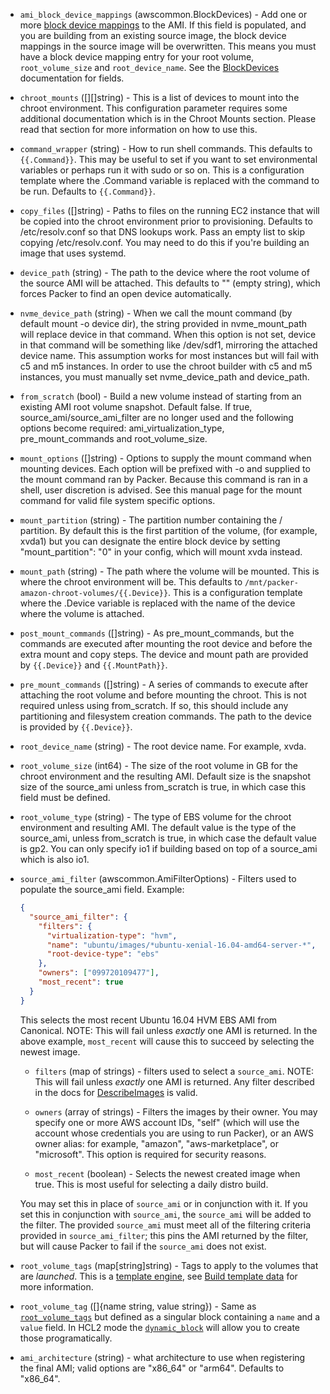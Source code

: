 <!-- Code generated from the comments of the Config struct in builder/amazon/chroot/builder.go; DO NOT EDIT MANUALLY -->

- `ami_block_device_mappings` (awscommon.BlockDevices) - Add one or more [block device
  mappings](http://docs.aws.amazon.com/AWSEC2/latest/UserGuide/block-device-mapping-concepts.html)
  to the AMI. If this field is populated, and you are building from an
  existing source image, the block device mappings in the source image
  will be overwritten. This means you must have a block device mapping
  entry for your root volume, `root_volume_size` and `root_device_name`.
  See the [BlockDevices](#block-devices-configuration) documentation for
  fields.

- `chroot_mounts` ([][]string) - This is a list of devices to mount into the chroot environment. This
  configuration parameter requires some additional documentation which is
  in the Chroot Mounts section. Please read that section for more
  information on how to use this.

- `command_wrapper` (string) - How to run shell commands. This defaults to `{{.Command}}`. This may be
  useful to set if you want to set environmental variables or perhaps run
  it with sudo or so on. This is a configuration template where the
  .Command variable is replaced with the command to be run. Defaults to
  `{{.Command}}`.

- `copy_files` ([]string) - Paths to files on the running EC2 instance that will be copied into the
  chroot environment prior to provisioning. Defaults to /etc/resolv.conf
  so that DNS lookups work. Pass an empty list to skip copying
  /etc/resolv.conf. You may need to do this if you're building an image
  that uses systemd.

- `device_path` (string) - The path to the device where the root volume of the source AMI will be
  attached. This defaults to "" (empty string), which forces Packer to
  find an open device automatically.

- `nvme_device_path` (string) - When we call the mount command (by default mount -o device dir), the
  string provided in nvme_mount_path will replace device in that command.
  When this option is not set, device in that command will be something
  like /dev/sdf1, mirroring the attached device name. This assumption
  works for most instances but will fail with c5 and m5 instances. In
  order to use the chroot builder with c5 and m5 instances, you must
  manually set nvme_device_path and device_path.

- `from_scratch` (bool) - Build a new volume instead of starting from an existing AMI root volume
  snapshot. Default false. If true, source_ami/source_ami_filter are no
  longer used and the following options become required:
  ami_virtualization_type, pre_mount_commands and root_volume_size.

- `mount_options` ([]string) - Options to supply the mount command when mounting devices. Each option
  will be prefixed with -o and supplied to the mount command ran by
  Packer. Because this command is ran in a shell, user discretion is
  advised. See this manual page for the mount command for valid file
  system specific options.

- `mount_partition` (string) - The partition number containing the / partition. By default this is the
  first partition of the volume, (for example, xvda1) but you can
  designate the entire block device by setting "mount_partition": "0" in
  your config, which will mount xvda instead.

- `mount_path` (string) - The path where the volume will be mounted. This is where the chroot
  environment will be. This defaults to
  `/mnt/packer-amazon-chroot-volumes/{{.Device}}`. This is a configuration
  template where the .Device variable is replaced with the name of the
  device where the volume is attached.

- `post_mount_commands` ([]string) - As pre_mount_commands, but the commands are executed after mounting the
  root device and before the extra mount and copy steps. The device and
  mount path are provided by `{{.Device}}` and `{{.MountPath}}`.

- `pre_mount_commands` ([]string) - A series of commands to execute after attaching the root volume and
  before mounting the chroot. This is not required unless using
  from_scratch. If so, this should include any partitioning and filesystem
  creation commands. The path to the device is provided by `{{.Device}}`.

- `root_device_name` (string) - The root device name. For example, xvda.

- `root_volume_size` (int64) - The size of the root volume in GB for the chroot environment and the
  resulting AMI. Default size is the snapshot size of the source_ami
  unless from_scratch is true, in which case this field must be defined.

- `root_volume_type` (string) - The type of EBS volume for the chroot environment and resulting AMI. The
  default value is the type of the source_ami, unless from_scratch is
  true, in which case the default value is gp2. You can only specify io1
  if building based on top of a source_ami which is also io1.

- `source_ami_filter` (awscommon.AmiFilterOptions) - Filters used to populate the source_ami field. Example:

  ```json
  {
    "source_ami_filter": {
      "filters": {
        "virtualization-type": "hvm",
        "name": "ubuntu/images/*ubuntu-xenial-16.04-amd64-server-*",
        "root-device-type": "ebs"
      },
      "owners": ["099720109477"],
      "most_recent": true
    }
  }
  ```

  This selects the most recent Ubuntu 16.04 HVM EBS AMI from Canonical. NOTE:
  This will fail unless _exactly_ one AMI is returned. In the above example,
  `most_recent` will cause this to succeed by selecting the newest image.

  - `filters` (map of strings) - filters used to select a `source_ami`.
    NOTE: This will fail unless _exactly_ one AMI is returned. Any filter
    described in the docs for
    [DescribeImages](http://docs.aws.amazon.com/AWSEC2/latest/APIReference/API_DescribeImages.html)
    is valid.

  - `owners` (array of strings) - Filters the images by their owner. You
    may specify one or more AWS account IDs, "self" (which will use the
    account whose credentials you are using to run Packer), or an AWS owner
    alias: for example, "amazon", "aws-marketplace", or "microsoft". This
    option is required for security reasons.

  - `most_recent` (boolean) - Selects the newest created image when true.
    This is most useful for selecting a daily distro build.

  You may set this in place of `source_ami` or in conjunction with it. If you
  set this in conjunction with `source_ami`, the `source_ami` will be added
  to the filter. The provided `source_ami` must meet all of the filtering
  criteria provided in `source_ami_filter`; this pins the AMI returned by the
  filter, but will cause Packer to fail if the `source_ami` does not exist.

- `root_volume_tags` (map[string]string) - Tags to apply to the volumes that are _launched_. This is a [template
  engine](/docs/templates/engine.html), see [Build template
  data](#build-template-data) for more information.

- `root_volume_tag` ([]{name string, value string}) - Same as [`root_volume_tags`](#root_volume_tags) but defined as a
  singular block containing a `name` and a `value` field. In HCL2 mode the
  [`dynamic_block`](https://packer.io/docs/configuration/from-1.5/expressions.html#dynamic-blocks)
  will allow you to create those programatically.

- `ami_architecture` (string) - what architecture to use when registering the final AMI; valid options
  are "x86_64" or "arm64". Defaults to "x86_64".
